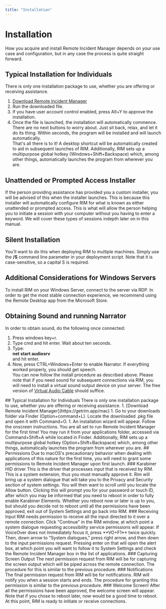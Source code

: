 ```yaml
---
title: "Installation"
---
```



# Installation
How you acquire and install Remote Incident Manager depends on your use case and configuration, but in any case the process is quite straight forward.
<Windows>
## Typical Installation for Individuals
There is only one installation package to use, whether you are offering or receiving assistance.
1. [Download Remote Incident Manager](https://getrim.app/win)
1. Run the downloaded file.
1. If you have user account control enabled, press Alt+Y to approve the installation.
1. Once the file is launched, the installation will automatically commence. There are no next buttons to worry about. Just sit back, relax, and let it do its thing. Within seconds, the program will be installed and will launch automatically.  
That's all there is to it! A desktop shortcut will be automatically created to aid in subsequent launches of RIM. Additionally, RIM sets up a multipurpose global hotkey (Windows+Shift+Backspace) which, among other things, automatically launches the program from wherever you are.
## Unattended or Prompted Access Installer
If the person providing assistance has provided you a custom installer, you will be advised of this when the installer launches. This is because this installer will automatically configure RIM for what is known as either unattended or prompted access. This is what will allow the person helping you to initiate a session with your computer without you having to enter a keyword. We will cover these types of sessions indepth later on in this manual.
## Silent Installation
You'll want to do this when deploying RIM to multiple machines. Simply use the **/S** command line parameter in your deployment script. Note that it is case-sensitive, so a capital S is required.
## Additional Considerations for Windows Servers
To install RIM on your Windows Server, connect to the server via RDP. In order to get the most stable connection experience, we recommend using the Remote Desktop app from the Microsoft Store.
## Obtaining Sound and running Narrator
In order to obtain sound, do the following once connected:
1. Press windows key+r.
1. Type cmd and hit enter. Wait about ten seconds.
1. Type:  
**net start audiosrv**  
and hit enter.
1. Now, press CTRL+Windows+Enter to enable Narrator. If everything worked properly, you should get speech.  
You can now follow the install procedure as described above.
Please note that if you need sound for subsequent connections via RIM, you will need to install a virtual sound output device on your server. The free version of [Virtual Audio Cable](http://virtualaudiocable.org/download/software/VACSetup.exe) should suffice.
</Windows>
<MacOS>
## Typical Installation for Individuals
There is only one installation package to use, whether you are offering or receiving assistance.
1. [Download Remote Incident Manager](https://getrim.app/mac)
1. Go to your downloads folder via Finder (Option+command+L). Locate the downloaded .pkg file and open it with Command+O.
1. An installation wizard will appear. Follow the onscreen instructions.  
You are all set to run Remote Incident Manager for the first time! You may run it from your applications folder, accessed via Command+Shift+A while located in Finder. Additionally, RIM sets up a multipurpose global hotkey (Option+Shift+Backspace) which, among other things, automatically launches the program from wherever you are.
## Permissions
Due to macOS's precautionary behavior when dealing with applications of this nature for the first time, you will need to grant some permissions to Remote Incident Manager upon first launch.
### Karabiner HID driver
This is the driver that processes input that is received by RIM. This is a system extension, thus you must manually approve it. Rim will bring up a system dialogue that will take you to the Privacy and Security section of system settings. You will then want to scroll until you locate the Allow button. Clicking this will prompt you for your password or touch ID, after which you may be informed that you need to reboot in order to fully enable Karabiner Elements. Whether you reboot now or later is up to you, but should you decide not to reboot until all the permissions have been approved, exit out of System Settings and go back into RIM.
### Receiving Input
RIM needs permission to receive all the input directed to it over a remote connection.  
Click "Continue" in the RIM window, at which point a system dialogue requesting accessibility service permissions will appear. If VoiceOver does not immediately focus it, press **VO+F1** twice quickly. Then, down arrow to "System dialogues," press right arrow, and then down to the input permissions request. Pressing enter on that will open the alert box, at which point you will want to follow it to System Settings and check the Remote Incident Manager box in the list of applications.
### Capturing Screen Output
The next permission request from RIM will be for capturing the screen output which will be piped across the remote connection. The procedure for this is similar to the previous procedure.
### Notifications
The final permission request from RIM will be for notifications. RIM will notify you when a session starts and ends. The procedure for granting this permission is similar to the previous procedure.
### Welcome Screen!
After all the permissions have been approved, the welcome screen will appear. Note that if you chose to reboot later, now would be a good time to reboot. At this point, RIM is ready to initiate or receive connections.
</MacOS>

